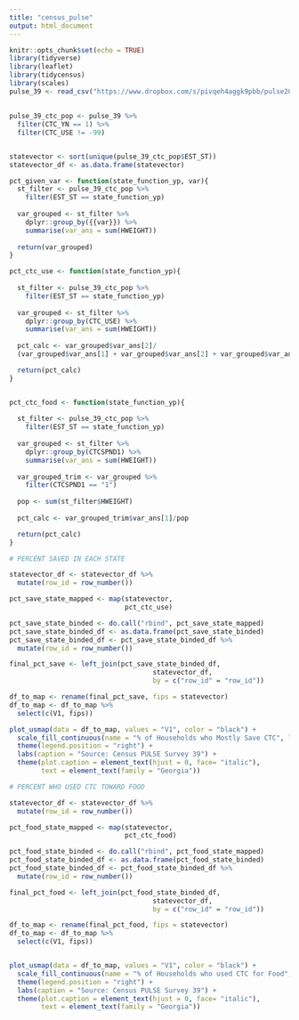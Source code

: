 ```yaml
---
title: "census_pulse"
output: html_document
---
```


```r
knitr::opts_chunk$set(echo = TRUE)
library(tidyverse)
library(leaflet)
library(tidycensus)
library(scales)
pulse_39 <- read_csv("https://www.dropbox.com/s/pivqeh4aggk9pbb/pulse2021_puf_39.csv?dl=1")


```

##

```r


pulse_39_ctc_pop <- pulse_39 %>% 
  filter(CTC_YN == 1) %>% 
  filter(CTC_USE != -99)


statevector <- sort(unique(pulse_39_ctc_pop$EST_ST))
statevector_df <- as.data.frame(statevector)

pct_given_var <- function(state_function_yp, var){
  st_filter <- pulse_39_ctc_pop %>% 
    filter(EST_ST == state_function_yp)
  
  var_grouped <- st_filter %>% 
    dplyr::group_by({{var}}) %>% 
    summarise(var_ans = sum(HWEIGHT))
  
  return(var_grouped)
}

pct_ctc_use <- function(state_function_yp){
  
  st_filter <- pulse_39_ctc_pop %>% 
    filter(EST_ST == state_function_yp)
  
  var_grouped <- st_filter %>% 
    dplyr::group_by(CTC_USE) %>% 
    summarise(var_ans = sum(HWEIGHT))
  
  pct_calc <- var_grouped$var_ans[2]/
  (var_grouped$var_ans[1] + var_grouped$var_ans[2] + var_grouped$var_ans[3])

  return(pct_calc)
}


pct_ctc_food <- function(state_function_yp){
  
  st_filter <- pulse_39_ctc_pop %>% 
    filter(EST_ST == state_function_yp)
  
  var_grouped <- st_filter %>% 
    dplyr::group_by(CTCSPND1) %>% 
    summarise(var_ans = sum(HWEIGHT))
  
  var_grouped_trim <- var_grouped %>% 
    filter(CTCSPND1 == "1")
  
  pop <- sum(st_filter$HWEIGHT)
  
  pct_calc <- var_grouped_trim$var_ans[1]/pop

  return(pct_calc)
}

```


```r

# PERCENT SAVED IN EACH STATE

statevector_df <- statevector_df %>% 
  mutate(row_id = row_number())

pct_save_state_mapped <- map(statevector, 
                             pct_ctc_use)

pct_save_state_binded <- do.call("rbind", pct_save_state_mapped)
pct_save_state_binded_df <- as.data.frame(pct_save_state_binded)
pct_save_state_binded_df <- pct_save_state_binded_df %>% 
  mutate(row_id = row_number())

final_pct_save <- left_join(pct_save_state_binded_df, 
                                    statevector_df,
                                    by = c("row_id" = "row_id"))

df_to_map <- rename(final_pct_save, fips = statevector)
df_to_map <- df_to_map %>% 
  select(c(V1, fips))

```

```r

plot_usmap(data = df_to_map, values = "V1", color = "black") +
  scale_fill_continuous(name = "% of Households who Mostly Save CTC", label = scales::percent, low = "white", high = "darkgreen") +
  theme(legend.position = "right") +
  labs(caption = "Source: Census PULSE Survey 39") +
  theme(plot.caption = element_text(hjust = 0, face= "italic"),
        text = element_text(family = "Georgia"))

```


```r
# PERCENT WHO USED CTC TOWARD FOOD 

statevector_df <- statevector_df %>% 
  mutate(row_id = row_number())

pct_food_state_mapped <- map(statevector, 
                             pct_ctc_food)

pct_food_state_binded <- do.call("rbind", pct_food_state_mapped)
pct_food_state_binded_df <- as.data.frame(pct_food_state_binded)
pct_food_state_binded_df <- pct_food_state_binded_df %>% 
  mutate(row_id = row_number())

final_pct_food <- left_join(pct_food_state_binded_df, 
                                    statevector_df,
                                    by = c("row_id" = "row_id"))

df_to_map <- rename(final_pct_food, fips = statevector)
df_to_map <- df_to_map %>% 
  select(c(V1, fips))



```

```r
plot_usmap(data = df_to_map, values = "V1", color = "black") +
  scale_fill_continuous(name = "% of Households who used CTC for Food", label = scales::percent, low = "white", high = "darkgreen") +
  theme(legend.position = "right") +
  labs(caption = "Source: Census PULSE Survey 39") +
  theme(plot.caption = element_text(hjust = 0, face= "italic"),
        text = element_text(family = "Georgia"))
```



